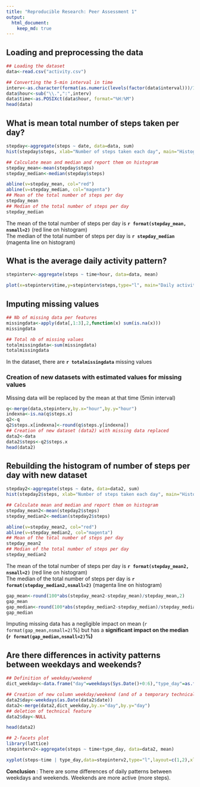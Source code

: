 ```yaml
---
title: "Reproducible Research: Peer Assessment 1"
output: 
  html_document:
    keep_md: true
---
```



## Loading and preprocessing the data

```r

## Loading the dataset
data<-read.csv("activity.csv")

## Converting the 5-min interval in time
interv<-as.character(format(as.numeric(levels(factor(data$interval)))/100,nsmall=2))
data$hour<-sub("\\.",":",interv)
data$time<-as.POSIXct(data$hour, format="%H:%M")
head(data)

```


## What is mean total number of steps taken per day?

```r
stepday<-aggregate(steps ~ date, data=data, sum)
hist(stepday$steps, xlab="Number of steps taken each day", main="Histogram of number of steps per day")

## Calculate mean and median and report them on histogram
stepday_mean<-mean(stepday$steps)
stepday_median<-median(stepday$steps)

abline(v=stepday_mean, col="red")
abline(v=stepday_median, col="magenta")
## Mean of the total number of steps per day
stepday_mean
## Median of the total number of steps per day
stepday_median
```
  
The mean of the total number of steps per day is **`r format(stepday_mean, nsmall=2)`** (red line on histogram)  
The median of the total number of steps per day is **`r stepday_median`** (magenta line on histogram)
  

## What is the average daily activity pattern?

```r

stepinterv<-aggregate(steps ~ time+hour, data=data, mean)

plot(x=stepinterv$time,y=stepinterv$steps,type="l", main="Daily activity pattern", xlab="Time", ylab="Average number of steps")

```



## Imputing missing values

```r
## Nb of missing data per features
missingdata<-apply(data[,1:3],2,function(x) sum(is.na(x)))
missingdata

## Total nb of missing values
totalmissingdata<-sum(missingdata)
totalmissingdata
```
In the dataset, there are **`r totalmissingdata`** missing values  

### Creation of new datasets with estimated values for missing values

Missing data will be replaced by the mean at that time (5min interval)
```r
q<-merge(data,stepinterv,by.x="hour",by.y="hour")
indexna<-is.na(q$steps.x)
q2<-q
q2$steps.x[indexna]<-round(q$steps.y[indexna])
## Creation of new dataset (data2) with missing data replaced
data2<-data
data2$steps<-q2$steps.x
head(data2)
```
## Rebuilding the histogram of number of steps per day with new dataset

```r
stepday2<-aggregate(steps ~ date, data=data2, sum)
hist(stepday2$steps, xlab="Number of steps taken each day", main="Histogram of number of steps per day [new dataset]")

## Calculate mean and median and report them on histogram
stepday_mean2<-mean(stepday2$steps)
stepday_median2<-median(stepday2$steps)

abline(v=stepday_mean2, col="red")
abline(v=stepday_median2, col="magenta")
## Mean of the total number of steps per day
stepday_mean2
## Median of the total number of steps per day
stepday_median2
```

The mean of the total number of steps per day is **`r format(stepday_mean2, nsmall=2)`** (red line on histogram)  
The median of the total number of steps per day is **`r format(stepday_median2,nsmall=2)`** (magenta line on histogram)  

```r
gap_mean<-round(100*abs(stepday_mean2-stepday_mean)/stepday_mean,2)
gap_mean
gap_median<-round(100*abs(stepday_median2-stepday_median)/stepday_median,2)
gap_median
```

Imputing missing data has a negligible impact on mean (`r format(gap_mean,nsmall=2)`%) but has a **significant impact on the median (`r format(gap_median,nsmall=2)`%)**  


## Are there differences in activity patterns between weekdays and weekends?

```r
## Definition of weekday/weekend
dict_weekday<-data.frame("day"=weekdays(Sys.Date()+0:6),"type_day"=as.factor(c(rep("weekday",5),rep("weekend",2))))

## Creation of new column weekday/weekend (and of a temporary technical column : day)
data2$day<-weekdays(as.Date(data2$date))
data2<-merge(data2,dict_weekday,by.x="day",by.y="day")
## deletion of technical feature
data2$day<-NULL

head(data2)

## 2-facets plot
library(lattice)
stepinterv2<-aggregate(steps ~ time+type_day, data=data2, mean)

xyplot(steps~time | type_day,data=stepinterv2,type="l",layout=c(1,2),xlab="Time",ylab="Number of steps",scales = list(x = list(format = "%H:%M")))

```

**Conclusion** : There are some differences of daily patterns between weekdays and weekends. Weekends are more active (more steps).  
